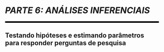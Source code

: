 
```{=latex}
\cftaddtitleline{toc}{chapter}{\rule{\textwidth}{0.4pt}}{}
```

# *PARTE 6: ANÁLISES INFERENCIAIS* {#parte-6 .unnumbered}

<!--script for generating HORIZONTAL LINE-->
<hr style="height:5px;border-width:0;color:black;background-color:black">

## Testando hipóteses e estimando parâmetros para responder perguntas de pesquisa {.unnumbered .unlisted}

```{=latex}
\markboth{}{}
\par\noindent\rule{\textwidth}{0.05in}
```
